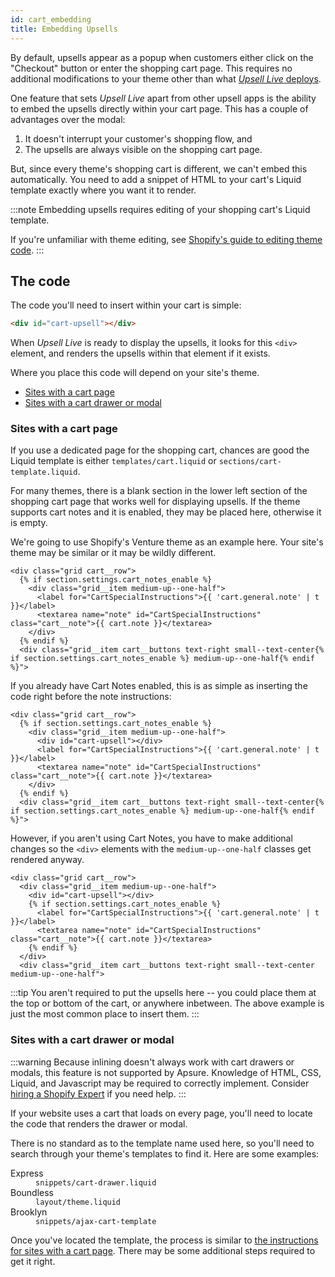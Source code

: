 ```yaml
---
id: cart_embedding
title: Embedding Upsells
---
```


By default, upsells appear as a popup when customers either click on the "Checkout" button or enter the shopping cart page.
This requires no additional modifications to your theme other than what [*Upsell Live* deploys](deploying_upsells).

<Screenshot alt="Inline upsells" src="inline-upsells.png" caption="Upsells displayed inline on the cart page" alignright />

One feature that sets *Upsell Live* apart from other upsell apps is the ability to embed the upsells directly within your cart page.
This has a couple of advantages over the modal:

  1. It doesn't interrupt your customer's shopping flow, and
  2. The upsells are always visible on the shopping cart page.

But, since every theme's shopping cart is different, we can't embed this automatically.
You need to add a snippet of HTML to your cart's Liquid template exactly where you want it to render.

<div class="clearfix"></div>

:::note
Embedding upsells requires editing of your shopping cart's Liquid template.

If you're unfamiliar with theme editing, see [Shopify's guide to editing theme code](https://help.shopify.com/en/manual/online-store/os/using-themes/change-the-layout/theme-code)<LinkExternal className="icon-inline"/>.
:::

## The code

The code you'll need to insert within your cart is simple:
```html
<div id="cart-upsell"></div>
```
When *Upsell Live* is ready to display the upsells, it looks for this `<div>` element, and
renders the upsells within that element if it exists.

Where you place this code will depend on your site's theme.
 * [Sites with a cart page](#sites-with-a-cart-page)
 * [Sites with a cart drawer or modal](#sites-with-a-cart-drawer-or-modal)

### Sites with a cart page

<Screenshot alt="Cart page showing a potential upsell location" src="cart-without-upsell.png" alignright/>

If you use a dedicated page for the shopping cart, chances are good the Liquid template is either `templates/cart.liquid` or `sections/cart-template.liquid`.

For many themes, there is a blank section in the lower left section of the shopping cart page that works well for displaying upsells.
If the theme supports cart notes and it is enabled, they may be placed here, otherwise it is empty.

We're going to use Shopify's Venture theme as an example here. Your site's theme may be similar or it may be wildly different.

```liquid title="/sections/cart-template.liquid, lines 85-92"
<div class="grid cart__row">
  {% if section.settings.cart_notes_enable %}
    <div class="grid__item medium-up--one-half">
      <label for="CartSpecialInstructions">{{ 'cart.general.note' | t }}</label>
      <textarea name="note" id="CartSpecialInstructions" class="cart__note">{{ cart.note }}</textarea>
    </div>
  {% endif %}
  <div class="grid__item cart__buttons text-right small--text-center{% if section.settings.cart_notes_enable %} medium-up--one-half{% endif %}">
```

If you already have Cart Notes enabled, this is as simple as inserting the code right before the note instructions:
```liquid {4} title="/sections/cart-template.liquid, lines 85-93"
<div class="grid cart__row">
  {% if section.settings.cart_notes_enable %}
    <div class="grid__item medium-up--one-half">
      <div id="cart-upsell"></div>
      <label for="CartSpecialInstructions">{{ 'cart.general.note' | t }}</label>
      <textarea name="note" id="CartSpecialInstructions" class="cart__note">{{ cart.note }}</textarea>
    </div>
  {% endif %}
  <div class="grid__item cart__buttons text-right small--text-center{% if section.settings.cart_notes_enable %} medium-up--one-half{% endif %}">
```
However, if you aren't using Cart Notes, you have to make additional changes so the `<div>` elements with the `medium-up--one-half` classes get rendered anyway.
```liquid {2-4,7-9} title="/sections/cart-template.liquid, lines 85-93"
<div class="grid cart__row">
  <div class="grid__item medium-up--one-half">
    <div id="cart-upsell"></div>
    {% if section.settings.cart_notes_enable %}
      <label for="CartSpecialInstructions">{{ 'cart.general.note' | t }}</label>
      <textarea name="note" id="CartSpecialInstructions" class="cart__note">{{ cart.note }}</textarea>
    {% endif %}
  </div>
  <div class="grid__item cart__buttons text-right small--text-center medium-up--one-half">
```
:::tip
You aren't required to put the upsells here -- you could place them at the top or bottom of the cart, or anywhere inbetween.
The above example is just the most common place to insert them.
:::

### Sites with a cart drawer or modal

:::warning
Because inlining doesn't always work with cart drawers or modals, this feature is not supported by Apsure.
Knowledge of HTML, CSS, Liquid, and Javascript may be required to correctly implement.
Consider
[hiring a Shopify Expert](https://help.shopify.com/en/manual/experts-marketplace/hiring-help)<LinkExternal className="icon-inline icon-white"/>
if you need help.
:::

<Screenshot alt="Example of a cart drawer with inline upsells" src="sidebar-cart-with-inline-upsells.png" alignright />

If your website uses a cart that loads on every page, you'll need to locate the code that renders the drawer or modal.

There is no standard as to the template name used here, so you'll need to search through your theme's templates to find it.
Here are some examples:

<dl>
  <dt>Express</dt>
  <dd><code>snippets/cart-drawer.liquid</code></dd>

  <dt>Boundless</dt>
  <dd><code>layout/theme.liquid</code></dd>

  <dt>Brooklyn</dt>
  <dd><code>snippets/ajax-cart-template</code></dd>
</dl>

Once you've located the template, the process is similar to [the instructions for sites with a cart page](#sites-with-a-cart-page).
There may be some additional steps required to get it right.
